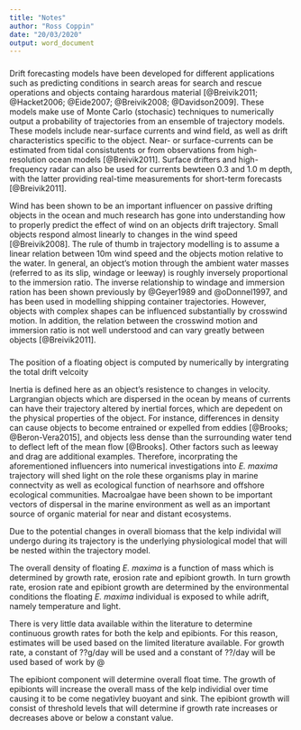 ```yaml
---
title: "Notes"
author: "Ross Coppin"
date: "20/03/2020"
output: word_document
---
```


###

Drift forecasting models have been developed for different applications such as predicting conditions in search areas for search and rescue operations and objects containg harardous material [@Breivik2011; @Hacket2006; @Eide2007; @Breivik2008; @Davidson2009]. These models make use of Monte Carlo (stochasic) techniques to numerically output a probability of trajectories from an ensemble of trajectory models. These models include near-surface currents and  wind field, as well as drift characteristics specific to the object. Near- or surface-currents can be estimated from tidal consistutents or from observations from high-resolution ocean models [@Breivik2011]. Surface drifters and high-frequency radar can also be used for currents bewteen 0.3 and 1.0 m depth, with the latter providing real-time measurements for short-term forecasts [@Breivik2011]. 

Wind has been shown to be an important influencer on passive drifting objects in the ocean and much research has gone into understanding how to properly predict the effect of wind on an objects drift trajectory. Small objects respond almost linearly to changes in the wind speed [@Breivik2008]. The rule of thumb in trajectory modelling is to assume a linear relation between 10m wind speed and the objects motion relative to the water. In general, an object's motion through the ambient water masses (referred to as its slip, windage or leeway) is roughly inversely proportional to the immersion ratio. The inverse relationship to windage and immersion ration has been shown previously by @Geyer1989 and @oDonnel1997, and has been used in modelling shipping container trajectories. However, objects with complex shapes can be influenced substantially by crosswind motion. In addition, the relation between the crosswind motion and immersion ratio is not well understood and can vary greatly between objects [@Breivik2011]. 

###

The position of a floating object is computed by numerically by intergrating the total drift velcoity

Inertia is defined here as an object's resistence to changes in velocity. Largrangian objects which are dispersed in the ocean by means of currents can have their trajectory altered by inertial forces, which are depedent on the physical properties of the object. For instance, differences in density can cause objects to become entrained or expelled from eddies [@Brooks; @Beron-Vera2015], and objects less dense than the surrounding water tend to deflect left of the mean flow [@Brooks]. Other factors such as leeway and drag are additional examples. Therefore, incorprating the aforementioned influencers into numerical investigations into *E. maxima* trajectory will shed light on the role these organisms play in marine connectvity as well as ecological function of nearhsore and offshore ecological communities. Macroalgae have been shown to be important vectors of dispersal in the marine environment as well as an important source of organic material for near and distant ecosystems. 

Due to the potential changes in overall biomass that the kelp individal will undergo during its trajectory is the underlying physiological model that will be nested within the trajectory model. 

The overall density of floating *E. maxima* is a function of mass which is determined by growth rate, erosion rate and epibiont growth. In turn growth rate, erosion rate and epibiont growth are determined by the environmental conditions the floating *E. maxima* individual is exposed to while adrift, namely temperature and light. 

There is very little data available within the literature to determine continuous growth rates for both the kelp and epibionts. For this reason, estimates will be used based on the limited literature available. For growth rate, a constant of ??g/day will be used and a constant of ??/day will be used based of work by @ 


The epibiont component will determine overall float time. The growth of epibionts will increase the overall mass of the kelp individial over time causing it to be come negativley buoyant and sink. The epibiont growth will consist of threshold levels that will determine if growth rate increases or decreases above or below a constant value. 









 
